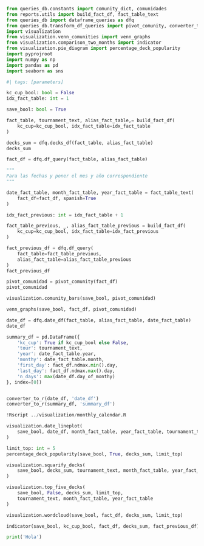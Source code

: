 ```python
from queries_db.constants import comunity_dict, comunidades
from reports.utils import build_fact_df, fact_table_text
from queries_db import dataframe_queries as dfq
from queries_db.transform_df_queries import pivot_comunity, converter_to_r
import visualization
from visualization.venn_comunities import venn_graphs
from visualization.comparison_two_months import indicator
from visualization.pie_diagram import percentage_deck_popularity
import pyprojroot
import numpy as np
import pandas as pd
import seaborn as sns
```

```python
#| tags: [parameters]

kc_cup_bool: bool = False
idx_fact_table: int = 1
```

```python
save_bool: bool = True

fact_table, tournament_text, alias_fact_table,= build_fact_df(
    kc_cup=kc_cup_bool, idx_fact_table=idx_fact_table
)
```

```python
decks_sum = dfq.decks_df(fact_table, alias_fact_table)
decks_sum
```

```python
fact_df = dfq.df_query(fact_table, alias_fact_table)
```

```python
"""
Para las fechas y poner el mes y año correspondiente
"""

date_fact_table, month_fact_table, year_fact_table = fact_table_text(
    fact_df=fact_df, spanish=True
)
```

```python
idx_fact_previous: int = idx_fact_table + 1

fact_table_previous, _, alias_fact_table_previous = build_fact_df(
    kc_cup=kc_cup_bool, idx_fact_table=idx_fact_previous
)

fact_previous_df = dfq.df_query(
    fact_table=fact_table_previous,
    alias_fact_table=alias_fact_table_previous
)
fact_previous_df
```

```python
pivot_comunidad = pivot_comunity(fact_df)
pivot_comunidad
```

```python
visualization.comunity_bars(save_bool, pivot_comunidad)
```

```python
venn_graphs(save_bool, fact_df, pivot_comunidad)
```

```python
date_df = dfq.date_df(fact_table, alias_fact_table, date_fact_table)
date_df
```


```python
summary_df = pd.DataFrame({
    'kc_cup': True if kc_cup_bool else False,
    'tour': tournament_text,
    'year': date_fact_table.year,
    'monthy': date_fact_table.month,
    'first_day': fact_df.ndmax.min().day,
    'last_day': fact_df.ndmax.max().day,
    'n_days': max(date_df.day_of_monthy)
}, index=[0])


converter_to_r(date_df, 'date_df')
converter_to_r(summary_df, 'summary_df')
```

```python
!Rscript ../visualization/monthly_calendar.R
```

```python
visualization.date_lineplot(
    save_bool, date_df, month_fact_table, year_fact_table, tournament_text
)
```

```python
limit_top: int = 5
percentage_deck_popularity(save_bool, True, decks_sum, limit_top)
```

```python
visualization.squarify_decks(
    save_bool, decks_sum, tournament_text, month_fact_table, year_fact_table
)
```

```python
visualization.top_five_decks(
    save_bool, False, decks_sum, limit_top,
    tournament_text, month_fact_table, year_fact_table
)
```

```python
visualization.wordcloud(save_bool, fact_df, decks_sum, limit_top)
```

```python
indicator(save_bool, kc_cup_bool, fact_df, decks_sum, fact_previous_df)
```

```python
print('Hola')
```